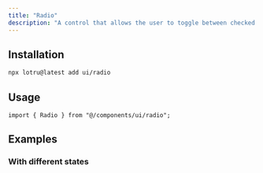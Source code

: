 ```yaml
---
title: "Radio"
description: "A control that allows the user to toggle between checked and not checked."
---
```


<ComponentPreview id="examples/radio-01" />

## Installation

```bash
npx lotru@latest add ui/radio
```

## Usage

```tsx
import { Radio } from "@/components/ui/radio";
```

## Examples

### With different states

<ComponentPreview id="examples/radio-02" />
